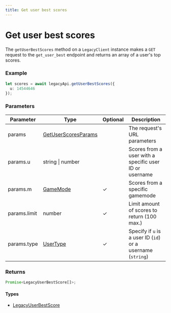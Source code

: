 ```yaml
---
title: Get user best scores
---
```


# Get user best scores

The `getUserBestScores` method on a `LegacyClient` instance makes a `GET` request to the `get_user_best` endpoint and returns an array of a user's top scores.

### Example

```ts
let scores = await legacyApi.getUserBestScores({
  u: 14544646
});
```

### Parameters

| Parameter    | Type                                                      | Optional | Description                                                 |
| ------------ | --------------------------------------------------------- | -------- | ----------------------------------------------------------- |
| params       | [GetUserScoresParams](/references/get-user-scores-params) |          | The request's URL parameters                                |
| params.u     | string \| number                                          |          | Scores from a user with a specific user ID or username      |
| params.m     | [GameMode](/references/game-mode)                         | ✓        | Scores from a specific gamemode                             |
| params.limit | number                                                    | ✓        | Limit amount of scores to return (100 max.)                 |
| params.type  | [UserType](/references/user-type)                         | ✓        | Specify if `u` is a user ID (`id`) or a username (`string`) |

### Returns

```ts
Promise<LegacyUserBestScore[]>;
```

#### Types

- [LegacyUserBestScore](/references/legacy-user-best-score)
